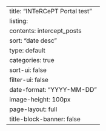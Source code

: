 ---
title: "INTeRCePT Portal test"
listing:
  contents: intercept_posts
  sort: "date desc"
  type: default
  categories: true
  sort-ui: false
  filter-ui: false
  date-format: "YYYY-MM-DD"
  image-height: 100px
page-layout: full
title-block-banner: false
---